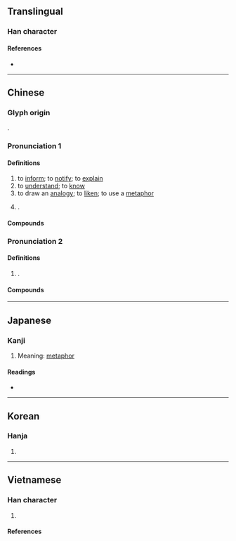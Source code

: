{{also|喩}}
{{character info}}
==Translingual==

===Han character===
{{Han char|rn=30|rad=口|as=09|sn=12|four=68021|canj=ROMN|ids=⿰口俞}}

====References====
* {{Han ref|kx=0201.121|dj=0421.200|hdz=10657.080|uh=55BB|ud=21947}}

----

==Chinese==
{{zh-forms|alt=喩}}

===Glyph origin===
{{Han etym}}
{{Han compound|口|俞|ls=psc|c1=s|c2=p|t1=mouth}}.

===Pronunciation 1===
{{zh-pron
|m=yù
|c=jyu6
|h=pfs=yi;gd=yi4
|md=ê̤ṳ
|mn=qz,xm:ū/zz:jī/qz,tp,xm:lū/kh,zz:jū
|mn_note=ū/jī - literary; lū/jū - vernacular
|mn-t=ru6
|w=3hhy
|mc=y
|oc=y
|cat=v,n,pn
}}

====Definitions====
{{zh-hanzi}}

# to [[inform]]; to [[notify]]; to [[explain]]
# to [[understand]]; to [[know]]
# to draw an [[analogy]]; to [[liken]]; to use a [[metaphor]]
# {{surname|zh|nodot=1}}.

====Compounds====
{{zh-der|家喻戶曉|呴喻|喻體|不可理喻|告喻|引喻失義|不言而喻|妙喻|妙喻取譬|不可言喻|借喻|多歧援喻|嘔喻|喻詞|喻依|喻世明言|不知所喻|直喻|明喻|理喻|暗喻|百喻經|略喻|比喻|比喻義|詭喻|豆萁之喻|難以言喻|罕譬而喻|辭喻橫生|舟水之喻|譬喻|隱喻|酒喻聖賢|遠引曲喻|自喻|喻咀|言喻}}

===Pronunciation 2===
{{zh-pron
|m=yú
|cat=
}}

====Definitions====
{{zh-hanzi}}

# {{n-g|Same as}} {{zh-l|愉}}.

====Compounds====
{{zh-der|新喻|喻家山}}

----

==Japanese==

===Kanji===
{{ja-kanji|grade=|rs=口09}}

# Meaning: [[metaphor]]

====Readings====
* {{ja-readings|on=[[ゆ]] (yu)|kun=[[さとす]] (satosu), [[さとる]] (satoru), [[たとえる]] (tatoeru)}}

----

==Korean==

===Hanja===
{{ko-hanja|hangeul=유|rv=yu|mr=yu|y=yu}}

# {{rfdef|ko|sort=口09}}

----

==Vietnamese==

===Han character===
{{vi-readings|rs=口09
|hanviet=dụ-gdhn;tvctdhv;hvttd;tchvtd, du-hvttd
|phienthiet=
|nom=dụ, dầu, dẫu, dỗ, nhủ, rủ, dẩu
}}

# {{han tu form of|dụ|[[allegory]], [[metaphor]], to [[explain]]}}

====References====
<references/>